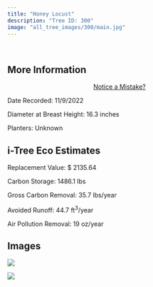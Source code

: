 ```yaml
---
title: "Honey Locust"
description: "Tree ID: 300"
image: "all_tree_images/300/main.jpg"
---
```


<br>

## **More Information**
::: column-margin
<center><a class="button" href="https://forms.gle/W6f5nwYxrM33hF4f7">Notice a Mistake?</a></center>
:::


Date Recorded:  11/9/2022

Diameter at Breast Height:  16.3  inches

Planters:  Unknown

## **i-Tree Eco Estimates**


 Replacement Value: $ 2135.64

 Carbon Storage:  1486.1  lbs

 Gross Carbon Removal:  35.7  lbs/year

 Avoided Runoff:  44.7  ft<sup>3</sup>/year

 Air Pollution Removal:  19  oz/year

## **Images**


 ![](all_tree_images/300/IMG_7397.jpg)

 ![](all_tree_images/300/main.jpg)

